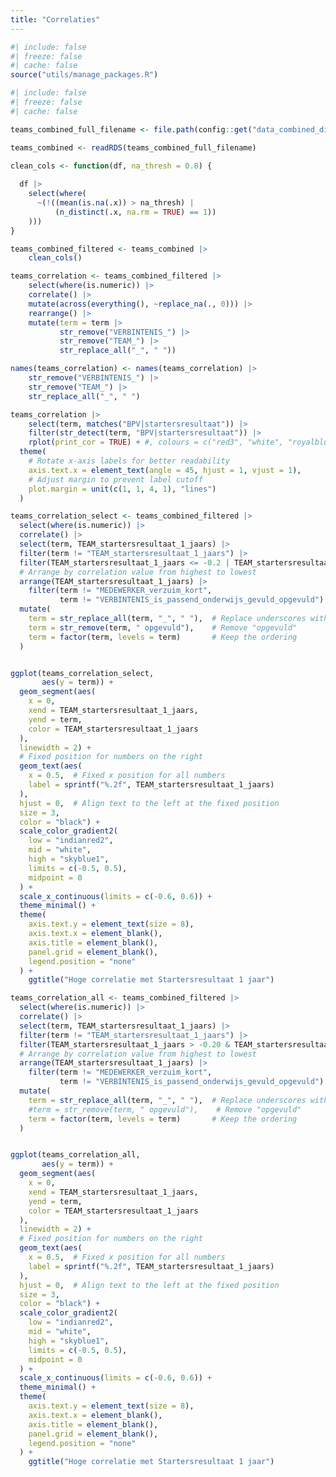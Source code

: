 ```yaml
---
title: "Correlaties"
---
```


```r
#| include: false
#| freeze: false
#| cache: false
source("utils/manage_packages.R")

```


```r
#| include: false
#| freeze: false
#| cache: false

teams_combined_full_filename <- file.path(config::get("data_combined_dir"), "teams_combined_enriched.rds")

teams_combined <- readRDS(teams_combined_full_filename)

```

```r

clean_cols <- function(df, na_thresh = 0.8) {
    
  df |> 
    select(where(
      ~(!((mean(is.na(.x)) > na_thresh) | 
          (n_distinct(.x, na.rm = TRUE) == 1))
    )))
}

teams_combined_filtered <- teams_combined |>
    clean_cols()

```


```r

teams_correlation <- teams_combined_filtered |>
    select(where(is.numeric)) |>
    correlate() |>
    mutate(across(everything(), ~replace_na(., 0))) |>
    rearrange() |>
    mutate(term = term |> 
           str_remove("VERBINTENIS_") |>
           str_remove("TEAM_") |>
           str_replace_all("_", " "))

names(teams_correlation) <- names(teams_correlation) |> 
    str_remove("VERBINTENIS_") |>
    str_remove("TEAM_") |>
    str_replace_all("_", " ")

```

```r

teams_correlation |> 
    select(term, matches("BPV|startersresultaat")) |>
    filter(str_detect(term, "BPV|startersresultaat")) |>
    rplot(print_cor = TRUE) + #, colours = c("red3", "white", "royalblue3")) + 
  theme(
    # Rotate x-axis labels for better readability
    axis.text.x = element_text(angle = 45, hjust = 1, vjust = 1),
    # Adjust margin to prevent label cutoff
    plot.margin = unit(c(1, 1, 4, 1), "lines")
  )

```


```r

teams_correlation_select <- teams_combined_filtered |>
  select(where(is.numeric)) |>
  correlate() |>
  select(term, TEAM_startersresultaat_1_jaars) |>
  filter(term != "TEAM_startersresultaat_1_jaars") |>
  filter(TEAM_startersresultaat_1_jaars <= -0.2 | TEAM_startersresultaat_1_jaars >= 0.2) |>
  # Arrange by correlation value from highest to lowest
  arrange(TEAM_startersresultaat_1_jaars) |>
    filter(term != "MEDEWERKER_verzuim_kort", 
           term != "VERBINTENIS_is_passend_onderwijs_gevuld_opgevuld") |>
  mutate(
    term = str_replace_all(term, "_", " "),  # Replace underscores with spaces
    term = str_remove(term, " opgevuld"),    # Remove "opgevuld"
    term = factor(term, levels = term)       # Keep the ordering
  )


ggplot(teams_correlation_select, 
       aes(y = term)) +
  geom_segment(aes(
    x = 0,
    xend = TEAM_startersresultaat_1_jaars,
    yend = term,
    color = TEAM_startersresultaat_1_jaars
  ), 
  linewidth = 2) +
  # Fixed position for numbers on the right
  geom_text(aes(
    x = 0.5,  # Fixed x position for all numbers
    label = sprintf("%.2f", TEAM_startersresultaat_1_jaars)
  ), 
  hjust = 0,  # Align text to the left at the fixed position
  size = 3,
  color = "black") +
  scale_color_gradient2(
    low = "indianred2",
    mid = "white",
    high = "skyblue1",
    limits = c(-0.5, 0.5),
    midpoint = 0
  ) +
  scale_x_continuous(limits = c(-0.6, 0.6)) +
  theme_minimal() +
  theme(
    axis.text.y = element_text(size = 8),
    axis.text.x = element_blank(),
    axis.title = element_blank(),
    panel.grid = element_blank(),
    legend.position = "none"
  ) +
    ggtitle("Hoge correlatie met Startersresultaat 1 jaar")

```


```r

teams_correlation_all <- teams_combined_filtered |>
  select(where(is.numeric)) |>
  correlate() |>
  select(term, TEAM_startersresultaat_1_jaars) |>
  filter(term != "TEAM_startersresultaat_1_jaars") |>
  filter(TEAM_startersresultaat_1_jaars > -0.20 & TEAM_startersresultaat_1_jaars < 0.20) |>
  # Arrange by correlation value from highest to lowest
  arrange(TEAM_startersresultaat_1_jaars) |>
    filter(term != "MEDEWERKER_verzuim_kort", 
           term != "VERBINTENIS_is_passend_onderwijs_gevuld_opgevuld") |>
  mutate(
    term = str_replace_all(term, "_", " "),  # Replace underscores with spaces
    #term = str_remove(term, " opgevuld"),    # Remove "opgevuld"
    term = factor(term, levels = term)       # Keep the ordering
  )


ggplot(teams_correlation_all, 
       aes(y = term)) +
  geom_segment(aes(
    x = 0,
    xend = TEAM_startersresultaat_1_jaars,
    yend = term,
    color = TEAM_startersresultaat_1_jaars
  ), 
  linewidth = 2) +
  # Fixed position for numbers on the right
  geom_text(aes(
    x = 0.5,  # Fixed x position for all numbers
    label = sprintf("%.2f", TEAM_startersresultaat_1_jaars)
  ), 
  hjust = 0,  # Align text to the left at the fixed position
  size = 3,
  color = "black") +
  scale_color_gradient2(
    low = "indianred2",
    mid = "white",
    high = "skyblue1",
    limits = c(-0.5, 0.5),
    midpoint = 0
  ) +
  scale_x_continuous(limits = c(-0.6, 0.6)) +
  theme_minimal() +
  theme(
    axis.text.y = element_text(size = 8),
    axis.text.x = element_blank(),
    axis.title = element_blank(),
    panel.grid = element_blank(),
    legend.position = "none"
  ) +
    ggtitle("Hoge correlatie met Startersresultaat 1 jaar")

```

